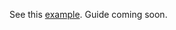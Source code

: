 See this [example](https://github.com/code-hike/examples/tree/main/contentlayer). Guide coming soon.
